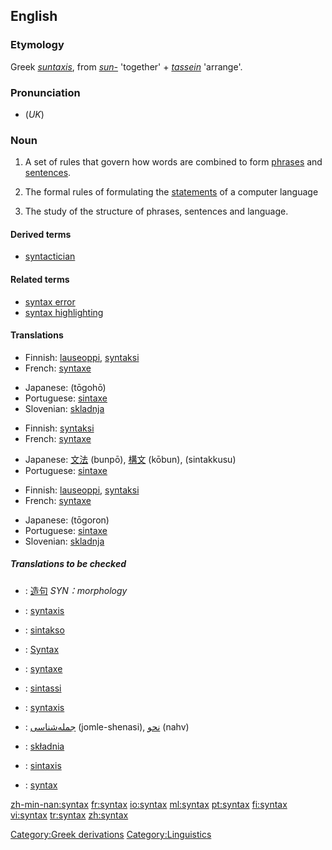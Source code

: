 ==English==

{{wikipedia}}

===Etymology===
Greek ''[[suntaxis]]'', from ''[[sun-]]'' 'together' + ''[[tassein]]'' 'arrange'.

===Pronunciation===
* (''UK'') {{IPA|/ˈsɪntæks/}}

===Noun===
{{en-noun|syntaxes|-}}

# A set of rules that govern how words are combined to form [[phrase]]s and [[sentence]]s.
# {{computer}} The formal rules of formulating the [[statements]] of a computer language
# {{linguistics}} The study of the structure of phrases, sentences and language.

====Derived terms====
*[[syntactician]]

====Related terms====
*[[syntax error]]
*[[syntax highlighting]]

====Translations====
{{trans-top|set of rules that govern how words are combined}}
*Finnish: [[lauseoppi]], [[syntaksi]]
*French: [[syntaxe]] {{f}}
{{trans-mid}}
*Japanese: {{JAchar|[[統語法]]}} (tōgohō)
*Portuguese: [[sintaxe]] {{f}}
*Slovenian: [[skladnja]]
{{trans-bottom}}

{{trans-top|formal rules of a computer language}}
*Finnish: [[syntaksi]]
*French: [[syntaxe]] {{f}}
{{trans-mid}}
*Japanese: [[文法]] (bunpō), [[構文]] (kōbun), {{JAchar|[[シンタックス]]}} (sintakkusu)
*Portuguese: [[sintaxe]] {{f}}
{{trans-bottom}}

{{trans-top|study of the structure of phrases and sentences}}
*Finnish: [[lauseoppi]], [[syntaksi]]
*French: [[syntaxe]] {{f}}
{{trans-mid}}
*Japanese: {{JAchar|[[統語論]]}} (tōgoron)
*Portuguese: [[sintaxe]] {{f}}
*Slovenian: [[skladnja]]
{{trans-bottom}}

=====Translations to be checked=====
<!--Remove this section once all of the translations below have been moved into the tables above.-->
{{checktrans}}
{{trans-top|transations to be checked}}
*{{ttbc|Chinese}}: [[造句]] ''SYN：morphology''
*{{ttbc|Dutch}}: [[syntaxis]] {{f}}
*{{ttbc|Esperanto}}: [[sintakso]]
*{{ttbc|German}}: [[Syntax]] {{f}}
*{{ttbc|Interlingua}}: [[syntaxe]]
*{{ttbc|Italian}}: [[sintassi]]
*{{ttbc|Latin}}: [[syntaxis]] {{f}}
*{{ttbc|Persian}}: [[جمله‌شناسی]] (jomle-shenasi), [[نحو]] (nahv)
*{{ttbc|Polish}}: [[składnia]] {{f}}
*{{ttbc|Spanish}}: [[sintaxis]] {{f}}
*{{ttbc|Swedish}}: [[syntax]]
{{trans-bottom}}

[[Category:Greek derivations]]
[[Category:Linguistics]]

[[zh-min-nan:syntax]]
[[fr:syntax]]
[[io:syntax]]
[[ml:syntax]]
[[pt:syntax]]
[[fi:syntax]]
[[vi:syntax]]
[[tr:syntax]]
[[zh:syntax]]